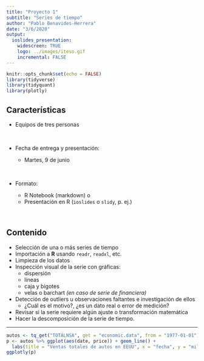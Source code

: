 ```yaml
---
title: "Proyecto 1"
subtitle: "Series de tiempo"
author: "Pablo Benavides-Herrera"
date: "3/6/2020"
output: 
  ioslides_presentation:
    widescreen: TRUE
    logo: ../images/iteso.gif
    incremental: FALSE
---
```


```r
knitr::opts_chunk$set(echo = FALSE)
library(tidyverse)
library(tidyquant)
library(plotly)
```

## Características

- Equipos de tres personas

<br>

- Fecha de entrega y presentación:
  
  - Martes, 9 de junio

<br>
  
- Formato:

  - R Notebook (markdown) o
  - Presentación en R (`ioslides` o `slidy`, p. ej.)
  
<br>

## Contenido {.smaller .build}

- Selección de una o más series de tiempo
- Importación a **R** usando `readr`, `readxl`, etc.
- Limpieza de los datos
- Inspección visual de la serie con gráficas:
  - dispersión
  - líneas
  - caja y bigotes
  - velas o barchart *(en caso de serie de financiera)*
- Detección de outliers u observaciones faltantes e investigación de ellos
  - ¿Cuál es el motivo?, ¿es un dato real o error de medición?
- Revisar si la serie requiere algún ajuste o transformación matemática
- Hacer la descomposición de la serie de tiempo.

----------------

```r
autos <- tq_get("TOTALNSA", get = "economic.data", from = "1977-01-01")
p <- autos %>% ggplot(aes(date, price)) + geom_line() + 
  labs(title = "Ventas totales de autos en EEUU", x = "fecha", y = "miles")
ggplotly(p)
```

